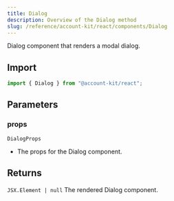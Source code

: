 ```yaml
---
title: Dialog
description: Overview of the Dialog method
slug: /reference/account-kit/react/components/Dialog
---
```



Dialog component that renders a modal dialog.

## Import

```ts
import { Dialog } from "@account-kit/react";
```

## Parameters

### props

`DialogProps`

- The props for the Dialog component.

## Returns

`JSX.Element | null`
The rendered Dialog component.
